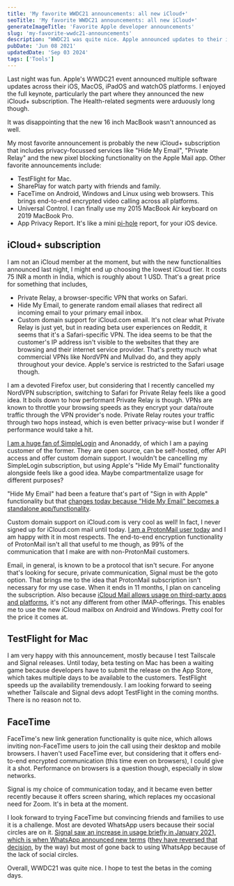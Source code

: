 ```yaml
---
title: 'My favorite WWDC21 announcements: all new iCloud+'
seoTitle: 'My favorite WWDC21 announcements: all new iCloud+'
generateImageTitle: 'Favorite Apple developer announcements'
slug: 'my-favorite-wwdc21-announcements'
description: "WWDC21 was quite nice. Apple announced updates to their iOS, iPadOS, MacOS and watchOS platforms. Here's a list of features that I like."
pubDate: 'Jun 08 2021'
updatedDate: 'Sep 03 2024'
tags: ['Tools']
---
```


Last night was fun. Apple's WWDC21 event announced multiple software updates across their iOS, MacOS, iPadOS and watchOS platforms. I enjoyed the full keynote, particularly the part where they announced the new iCloud+ subscription. The Health-related segments were arduously long though.

It was disappointing that the new 16 inch MacBook wasn't announced as well.

My most favorite announcement is probably the new iCloud+ subscription that includes privacy-focussed services like "Hide My Email", "Private Relay" and the new pixel blocking functionality on the Apple Mail app. Other favorite announcements include:

- TestFlight for Mac.
- SharePlay for watch party with friends and family.
- FaceTime on Android, Windows and Linux using web browsers. This brings end-to-end encrypted video calling across all platforms.
- Universal Control. I can finally use my 2015 MacBook Air keyboard on 2019 MacBook Pro.
- App Privacy Report. It's like a mini [pi-hole](https://blogarunsathiya.wordpress.com/2020/05/02/my-dns-setup/) report, for your iOS device.

## iCloud+ subscription

I am not an iCloud member at the moment, but with the new functionalities announced last night, I might end up choosing the lowest iCloud tier. It costs 75 INR a month in India, which is roughly about 1 USD. That's a great price for something that includes,

- Private Relay, a browser-specific VPN that works on Safari.
- Hide My Email, to generate random email aliases that redirect all incoming email to your primary email inbox.
- Custom domain support for iCloud.com email.
  It's not clear what Private Relay is just yet, but in reading beta user experiences on Reddit, it seems that it's a Safari-specific VPN. The idea seems to be that the customer's IP address isn't visible to the websites that they are browsing and their internet service provider. That's pretty much what commercial VPNs like NordVPN and Mullvad do, and they apply throughout your device. Apple's service is restricted to the Safari usage though.

I am a devoted Firefox user, but considering that I recently cancelled my NordVPN subscription, switching to Safari for Private Relay feels like a good idea. It boils down to how performant Private Relay is though. VPNs are known to throttle your browsing speeds as they encrypt your data/route traffic through the VPN provider's node. Private Relay routes your traffic through two hops instead, which is even better privacy-wise but I wonder if performance would take a hit.

[I am a huge fan of SimpleLogin](https://blogarunsathiya.wordpress.com/2020/06/25/of-emails-and-aliases/) and Anonaddy, of which I am a paying customer of the former. They are open source, can be self-hosted, offer API access and offer custom domain support. I wouldn't be cancelling my SimpleLogin subscription, but using Apple's "Hide My Email" functionality alongside feels like a good idea. Maybe compartmentalize usage for different purposes?

"Hide My Email" had been a feature that's part of "Sign in with Apple" functionality but that [changes today because "Hide My Email" becomes a standalone app/functionality](https://www.apple.com/newsroom/2021/06/apple-advances-its-privacy-leadership-with-ios-15-ipados-15-macos-monterey-and-watchos-8/).

Custom domain support on iCloud.com is very cool as well! In fact, I never signed up for iCloud.com mail until today. [I am a ProtonMail user today](https://blogarunsathiya.wordpress.com/2018/12/22/5-months-with-protonmail-and-i-havent-looked-back/) and I am happy with it in most respects. The end-to-end encryption functionality of ProtonMail isn't all that useful to me though, as 99% of the communication that I make are with non-ProtonMail customers.

Email, in general, is known to be a protocol that isn't secure. For anyone that's looking for secure, private communication, Signal must be the goto option. That brings me to the idea that ProtonMail subscription isn't necessary for my use case. When it ends in 11 months, I plan on canceling the subscription. Also because [iCloud Mail allows usage on third-party apps and platforms](https://support.apple.com/en-us/HT202304), it's not any different from other IMAP-offerings. This enables me to use the new iCloud mailbox on Android and Windows. Pretty cool for the price it comes at.

## TestFlight for Mac

I am very happy with this announcement, mostly because I test Tailscale and Signal releases. Until today, beta testing on Mac has been a waiting game because developers have to submit the release on the App Store, which takes multiple days to be available to the customers. TestFlight speeds up the availability tremendously. I am looking forward to seeing whether Tailscale and Signal devs adopt TestFlight in the coming months. There is no reason not to.

## FaceTime

FaceTime's new link generation functionality is quite nice, which allows inviting non-FaceTime users to join the call using their desktop and mobile browsers. I haven't used FaceTime ever, but considering that it offers end-to-end encrypted communication (this time even on browsers), I could give it a shot. Performance on browsers is a question though, especially in slow networks.

Signal is my choice of communication today, and it became even better recently because it offers screen sharing, which replaces my occasional need for Zoom. It's in beta at the moment.

I look forward to trying FaceTime but convincing friends and families to use it is a challenge. Most are devoted WhatsApp users because their social circles are on it. [Signal saw an increase in usage briefly in January 2021, which is when WhatsApp announced new terms](https://blogarunsathiya.wordpress.com/2021/01/11/signal/) ([they have reversed that decision](https://www.techradar.com/news/whatsapp-flip-flops-on-privacy-policy-threats-again), by the way) but most of gone back to using WhatsApp because of the lack of social circles.

Overall, WWDC21 was quite nice. I hope to test the betas in the coming days.
